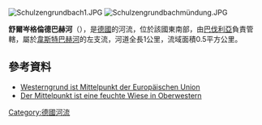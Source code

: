{{Coord|50|6|56.58|N|9|14|28.68|E|display=title}}
[[Image:Schulzengrundbach1.JPG|right]]
[[Image:Schulzengrundbachmündung.JPG|right]]

'''舒爾岑格倫德巴赫河'''（{{lang-de|Schulzengrundbach}}），是[[德國|德國]]的河流，位於該國東南部，由[[巴伐利亞|巴伐利亞]]負責管轄，屬於[[韋斯特巴赫河_(卡爾河支流)|韋斯特巴赫河]]的左支流，河道全長1公里，流域面積0.5平方公里。

==參考資料==
* [http://www.main-netz.de/nachrichten/politik/politik/art4204,2656132 Westerngrund ist Mittelpunkt der Europäischen Union]
* [http://www.main-netz.de/nachrichten/politik/subdir/berichte01/art20501,2657596 Der Mittelpunkt ist eine feuchte Wiese in Oberwestern]

{{Germany-geo-stub}}
[[Category:德國河流|Category:德國河流]]
